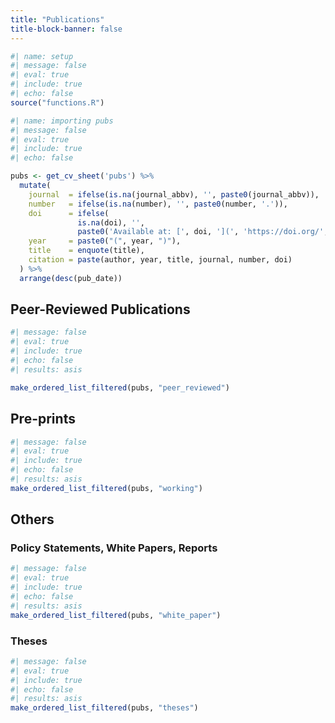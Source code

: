 ```yaml
---
title: "Publications"
title-block-banner: false
---
```


```r
#| name: setup
#| message: false
#| eval: true
#| include: true
#| echo: false
source("functions.R")
```

```r
#| name: importing pubs
#| message: false
#| eval: true
#| include: true
#| echo: false

pubs <- get_cv_sheet('pubs') %>%
  mutate(
    journal  = ifelse(is.na(journal_abbv), '', paste0(journal_abbv)),
    number   = ifelse(is.na(number), '', paste0(number, '.')),
    doi      = ifelse(
               is.na(doi), '',
               paste0('Available at: [', doi, '](', 'https://doi.org/', doi, ')')),
    year     = paste0("(", year, ")"),
    title    = enquote(title),
    citation = paste(author, year, title, journal, number, doi)
  ) %>% 
  arrange(desc(pub_date))
```

## Peer-Reviewed Publications
```r
#| message: false
#| eval: true
#| include: true
#| echo: false
#| results: asis

make_ordered_list_filtered(pubs, "peer_reviewed")
```

## Pre-prints
```r
#| message: false
#| eval: true
#| include: true
#| echo: false
#| results: asis
make_ordered_list_filtered(pubs, "working")
```

## Others
### Policy Statements, White Papers, Reports
```r
#| message: false
#| eval: true
#| include: true
#| echo: false
#| results: asis
make_ordered_list_filtered(pubs, "white_paper")
```

### Theses
```r
#| message: false
#| eval: true
#| include: true
#| echo: false
#| results: asis
make_ordered_list_filtered(pubs, "theses")
```